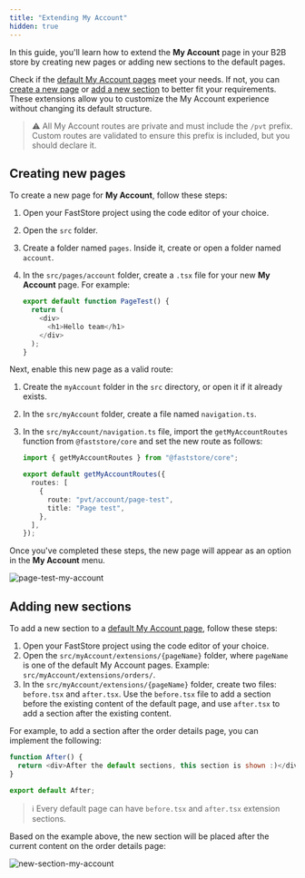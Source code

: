 ```yaml
---
title: "Extending My Account"
hidden: true
---
```


In this guide, you'll learn how to extend the **My Account** page in your B2B store by creating new pages or adding new sections to the default pages.

Check if the [default My Account pages](https://developers.vtex.com/docs/guides/faststore/my-account-overview#default-my-account-pages) meet your needs. If not, you can [create a new page](#creating-new-pages) or [add a new section](#adding-new-sections) to better fit your requirements. These extensions allow you to customize the My Account experience without changing its default structure.

> ⚠️ All My Account routes are private and must include the `/pvt` prefix. Custom routes are validated to ensure this prefix is included, but you should declare it.

## Creating new pages

To create a new page for **My Account**, follow these steps:

1. Open your FastStore project using the code editor of your choice.
2. Open the `src` folder.
3. Create a folder named `pages`. Inside it, create or open a folder named `account`.
4. In the `src/pages/account` folder, create a `.tsx` file for your new **My Account** page. For example:

   ```js src/pages/account/page-test.tsx
   export default function PageTest() {
     return (
       <div>
         <h1>Hello team</h1>
       </div>
     );
   }
   ```

Next, enable this new page as a valid route:

1. Create the `myAccount` folder in the `src` directory, or open it if it already exists.
2. In the `src/myAccount` folder, create a file named `navigation.ts`.
3. In the `src/myAccount/navigation.ts` file, import the `getMyAccountRoutes` function from `@faststore/core` and set the new route as follows:

   ```ts src/myAccount/navigation.ts mark=5,6,7
   import { getMyAccountRoutes } from "@faststore/core";

   export default getMyAccountRoutes({
     routes: [
       {
         route: "pvt/account/page-test",
         title: "Page test",
       },
     ],
   });
   ```

Once you've completed these steps, the new page will appear as an option in the **My Account** menu.

![page-test-my-account](https://vtexhelp.vtexassets.com/assets/docs/src/new-page___e41daa56a05a4783e974a6c7cec08d59.png)

## Adding new sections

To add a new section to a [default My Account page](https://developers.vtex.com/docs/guides/faststore/my-account-overview#default-my-account-pages), follow these steps:

1. Open your FastStore project using the code editor of your choice.
2. Open the `src/myAccount/extensions/{pageName}` folder, where `pageName` is one of the default My Account pages. Example: `src/myAccount/extensions/orders/`.
3. In the `src/myAccount/extensions/{pageName}` folder, create two files: `before.tsx` and `after.tsx`. Use the `before.tsx` file to add a section before the existing content of the default page, and use `after.tsx` to add a section after the existing content.

For example, to add a section after the order details page, you can implement the following:

```js src/myAccount/extensions/orders/[id]/after.tsx
function After() {
  return <div>After the default sections, this section is shown :)</div>;
}

export default After;
```

> ℹ️ Every default page can have `before.tsx` and `after.tsx` extension sections.

Based on the example above, the new section will be placed after the current content on the order details page:

![new-section-my-account](https://vtexhelp.vtexassets.com/assets/docs/src/new-section___1ff45ac89fb0c8629c705bdc6b5deb36.png)
